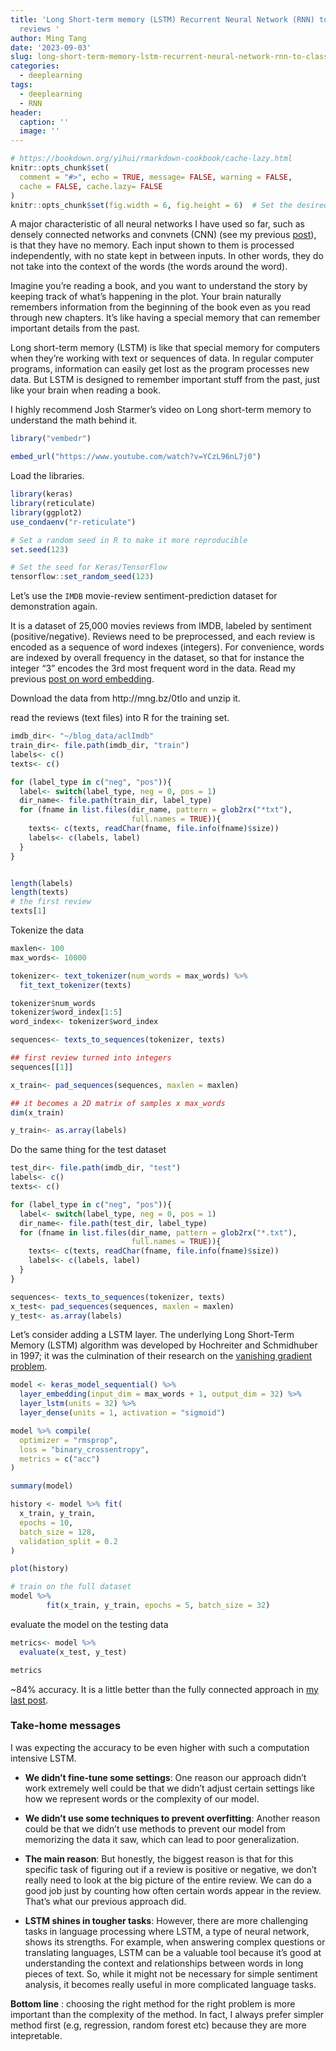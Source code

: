 ```yaml
---
title: 'Long Short-term memory (LSTM) Recurrent Neural Network (RNN) to classify movie
  reviews '
author: Ming Tang
date: '2023-09-03'
slug: long-short-term-memory-lstm-recurrent-neural-network-rnn-to-classify-movie-reviews
categories:
  - deeplearning
tags:
  - deeplearning
  - RNN
header:
  caption: ''
  image: ''
---
```


```r
# https://bookdown.org/yihui/rmarkdown-cookbook/cache-lazy.html
knitr::opts_chunk$set(
  comment = "#>", echo = TRUE, message= FALSE, warning = FALSE,
  cache = FALSE, cache.lazy= FALSE
)
knitr::opts_chunk$set(fig.width = 6, fig.height = 6)  # Set the desired width and height

```

A major characteristic of all neural networks I have used so far, such as densely connected networks and convnets (CNN) (see my previous [post](https://divingintogeneticsandgenomics.com/post/how-to-classify-mnist-images-with-convolutional-neural-network/)), is that they have no memory. Each input shown to them is processed independently, with no state kept in between inputs. In other words, they do not take into the context of the words (the words around the word).

Imagine you're reading a book, and you want to understand the story by keeping track of what's happening in the plot. Your brain naturally remembers information from the beginning of the book even as you read through new chapters. It's like having a special memory that can remember important details from the past.

Long short-term memory (LSTM) is like that special memory for computers when they're working with text or sequences of data. In regular computer programs, information can easily get lost as the program processes new data. But LSTM is designed to remember important stuff from the past, just like your brain when reading a book.

I highly recommend Josh Starmer's video on Long short-term memory to understand the math behind it.

```r
library("vembedr")

embed_url("https://www.youtube.com/watch?v=YCzL96nL7j0")
```


Load the libraries.
```r
library(keras)
library(reticulate)
library(ggplot2)
use_condaenv("r-reticulate")

# Set a random seed in R to make it more reproducible 
set.seed(123)

# Set the seed for Keras/TensorFlow
tensorflow::set_random_seed(123)
```

Let's use the `IMDB` movie-review sentiment-prediction dataset for demonstration again.

It is a dataset of 25,000 movies reviews from IMDB, labeled by sentiment (positive/negative). Reviews need to be preprocessed, and each review is encoded as a sequence of word indexes (integers). For convenience, words are indexed by overall frequency in the dataset, so that for instance the integer "3" encodes the 3rd most frequent word in the data. Read my previous [post on word embedding](https://divingintogeneticsandgenomics.com/post/understand-word-embedding-and-use-deep-learning-to-classify-movie-reviews/). 

Download the data from http://mng.bz/0tIo and unzip it.

read the reviews (text files) into R for the training set.
```r
imdb_dir<- "~/blog_data/aclImdb"
train_dir<- file.path(imdb_dir, "train")
labels<- c()
texts<- c()

for (label_type in c("neg", "pos")){
  label<- switch(label_type, neg = 0, pos = 1)
  dir_name<- file.path(train_dir, label_type)
  for (fname in list.files(dir_name, pattern = glob2rx("*txt"),
                           full.names = TRUE)){
    texts<- c(texts, readChar(fname, file.info(fname)$size))
    labels<- c(labels, label)
  }
}


length(labels)
length(texts)
# the first review 
texts[1]
```

Tokenize the data
```r
maxlen<- 100
max_words<- 10000

tokenizer<- text_tokenizer(num_words = max_words) %>%
  fit_text_tokenizer(texts)

tokenizer$num_words
tokenizer$word_index[1:5]
word_index<- tokenizer$word_index

sequences<- texts_to_sequences(tokenizer, texts)

## first review turned into integers
sequences[[1]]

x_train<- pad_sequences(sequences, maxlen = maxlen)

## it becomes a 2D matrix of samples x max_words
dim(x_train)

y_train<- as.array(labels)

```

Do the same thing for the test dataset

```r
test_dir<- file.path(imdb_dir, "test")
labels<- c()
texts<- c()

for (label_type in c("neg", "pos")){
  label<- switch(label_type, neg = 0, pos = 1)
  dir_name<- file.path(test_dir, label_type)
  for (fname in list.files(dir_name, pattern = glob2rx("*.txt"), 
                           full.names = TRUE)){
    texts<- c(texts, readChar(fname, file.info(fname)$size))
    labels<- c(labels, label)
  }
}

sequences<- texts_to_sequences(tokenizer, texts)
x_test<- pad_sequences(sequences, maxlen = maxlen)
y_test<- as.array(labels)

```

Let’s consider adding a LSTM layer. The underlying Long Short-Term Memory (LSTM) algorithm was developed by Hochreiter and Schmidhuber in 1997; it was the culmination of their research on the [vanishing gradient problem](https://en.wikipedia.org/wiki/Vanishing_gradient_problem).

```r
model <- keras_model_sequential() %>%
  layer_embedding(input_dim = max_words + 1, output_dim = 32) %>%
  layer_lstm(units = 32) %>%
  layer_dense(units = 1, activation = "sigmoid")

model %>% compile(
  optimizer = "rmsprop",
  loss = "binary_crossentropy",
  metrics = c("acc")
)

summary(model)

history <- model %>% fit(
  x_train, y_train,
  epochs = 10,
  batch_size = 128,
  validation_split = 0.2
)

plot(history)

# train on the full dataset
model %>%
        fit(x_train, y_train, epochs = 5, batch_size = 32)

```

evaluate the model on the testing data

```r
metrics<- model %>% 
  evaluate(x_test, y_test)

metrics
```

~84% accuracy. It is a little better than the fully connected approach in [my last post](https://divingintogeneticsandgenomics.com/post/understand-word-embedding-and-use-deep-learning-to-classify-movie-reviews/).


### Take-home messages

I was expecting the accuracy to be even higher with such a computation intensive LSTM.

* **We didn't fine-tune some settings**: One reason our approach didn't work extremely well could be that we didn't adjust certain settings like how we represent words or the complexity of our model.

* **We didn't use some techniques to prevent overfitting**: Another reason could be that we didn't use methods to prevent our model from memorizing the data it saw, which can lead to poor generalization.

* **The main reason**: But honestly, the biggest reason is that for this specific task of figuring out if a review is positive or negative, we don't really need to look at the big picture of the entire review. We can do a good job just by counting how often certain words appear in the review. That's what our previous approach did.

* **LSTM shines in tougher tasks**: However, there are more challenging tasks in language processing where LSTM, a type of neural network, shows its strengths. For example, when answering complex questions or translating languages, LSTM can be a valuable tool because it's good at understanding the context and relationships between words in long pieces of text. So, while it might not be necessary for simple sentiment analysis, it becomes really useful in more complicated language tasks.

**Bottom line** : choosing the right method for the right problem is more important than the complexity of the method. In fact, I always prefer simpler method first (e.g, regression, random forest etc) because they are more intepretable. 

